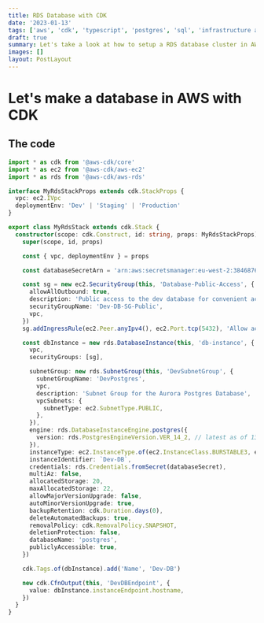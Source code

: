 ```yaml
---
title: RDS Database with CDK
date: '2023-01-13'
tags: ['aws', 'cdk', 'typescript', 'postgres', 'sql', 'infrastructure as code']
draft: true
summary: Let's take a look at how to setup a RDS database cluster in AWS using the CDK toolkit.
images: []
layout: PostLayout
---
```


# Let's make a database in AWS with CDK

## The code

```typescript
import * as cdk from '@aws-cdk/core'
import * as ec2 from '@aws-cdk/aws-ec2'
import * as rds from '@aws-cdk/aws-rds'

interface MyRdsStackProps extends cdk.StackProps {
  vpc: ec2.IVpc
  deploymentEnv: 'Dev' | 'Staging' | 'Production'
}

export class MyRdsStack extends cdk.Stack {
  constructor(scope: cdk.Construct, id: string, props: MyRdsStackProps) {
    super(scope, id, props)

    const { vpc, deploymentEnv } = props

    const databaseSecretArn = 'arn:aws:secretsmanager:eu-west-2:384687665863:secret'

    const sg = new ec2.SecurityGroup(this, 'Database-Public-Access', {
      allowAllOutbound: true,
      description: 'Public access to the dev database for convenient access',
      securityGroupName: 'Dev-DB-SG-Public',
      vpc,
    })
    sg.addIngressRule(ec2.Peer.anyIpv4(), ec2.Port.tcp(5432), 'Allow access from the world')

    const dbInstance = new rds.DatabaseInstance(this, 'db-instance', {
      vpc,
      securityGroups: [sg],

      subnetGroup: new rds.SubnetGroup(this, 'DevSubnetGroup', {
        subnetGroupName: 'DevPostgres',
        vpc,
        description: 'Subnet Group for the Aurora Postgres Database',
        vpcSubnets: {
          subnetType: ec2.SubnetType.PUBLIC,
        },
      }),
      engine: rds.DatabaseInstanceEngine.postgres({
        version: rds.PostgresEngineVersion.VER_14_2, // latest as of 13-01-2023
      }),
      instanceType: ec2.InstanceType.of(ec2.InstanceClass.BURSTABLE3, ec2.InstanceSize.MICRO),
      instanceIdentifier: `Dev-DB`,
      credentials: rds.Credentials.fromSecret(databaseSecret),
      multiAz: false,
      allocatedStorage: 20,
      maxAllocatedStorage: 22,
      allowMajorVersionUpgrade: false,
      autoMinorVersionUpgrade: true,
      backupRetention: cdk.Duration.days(0),
      deleteAutomatedBackups: true,
      removalPolicy: cdk.RemovalPolicy.SNAPSHOT,
      deletionProtection: false,
      databaseName: 'postgres',
      publiclyAccessible: true,
    })

    cdk.Tags.of(dbInstance).add('Name', 'Dev-DB')

    new cdk.CfnOutput(this, 'DevDBEndpoint', {
      value: dbInstance.instanceEndpoint.hostname,
    })
  }
}
```

